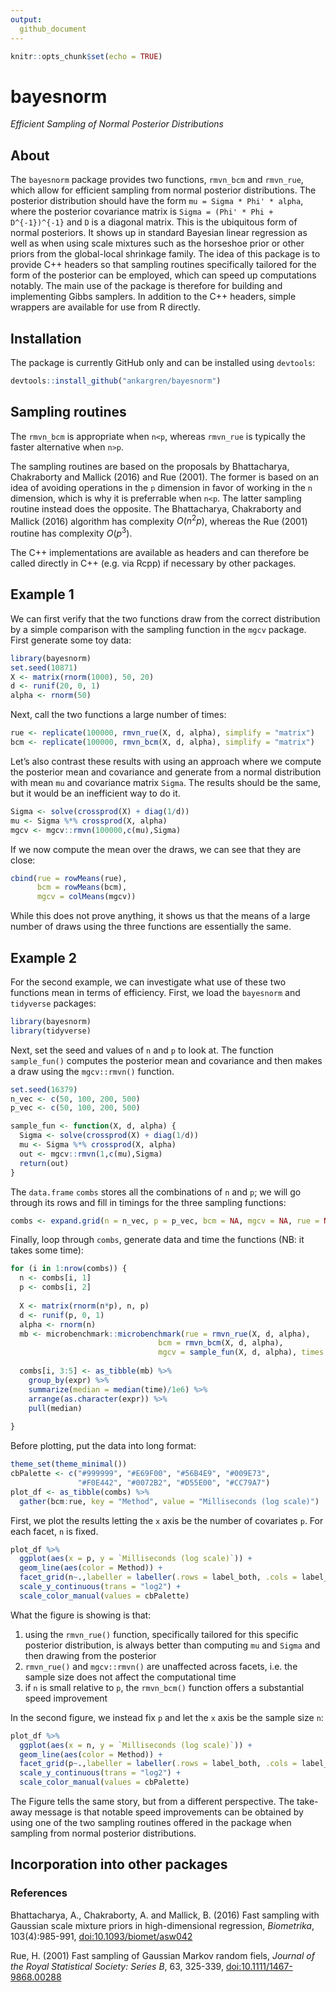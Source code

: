 ```yaml
---
output:
  github_document
---
```


```r
knitr::opts_chunk$set(echo = TRUE)
```

# bayesnorm

*Efficient Sampling of Normal Posterior Distributions*

## About

The `bayesnorm` package provides two functions, `rmvn_bcm` and `rmvn_rue`, which 
allow for efficient sampling from normal posterior distributions. The posterior distribution
should have the form `mu = Sigma * Phi' * alpha`, where the posterior
covariance matrix is `Sigma = (Phi' * Phi + D^{-1})^{-1}` and `D` is 
a diagonal matrix. This is the ubiquitous form of normal posteriors. It shows up
in standard Bayesian linear regression as well as when using scale mixtures such 
as the horseshoe prior or other priors from the global-local shrinkage family. The idea
of this package is to provide C++ headers so that sampling routines specifically
tailored for the form of the posterior can be employed, which can speed up computations
notably. The main use of the package is therefore for building and implementing
Gibbs samplers. In addition to the C++ headers, simple wrappers are available for
use from R directly.

## Installation

The package is currently GitHub only and can be installed using `devtools`:
```r
devtools::install_github("ankargren/bayesnorm")
```

## Sampling routines

The `rmvn_bcm` is appropriate when `n<p`, whereas `rmvn_rue` 
is typically the faster alternative when `n>p`.

The sampling routines are based on the proposals by Bhattacharya, Chakraborty 
and Mallick (2016) and Rue (2001). The former is based on 
an idea of avoiding operations in the `p` dimension in favor of working
in the `n` dimension, which is why it is preferrable when `n<p`. The
latter sampling routine instead does the opposite. The Bhattacharya, Chakraborty 
and Mallick (2016) algorithm has complexity $O(n^2p)$, whereas the Rue (2001) routine
has complexity $O(p^3)$. 

The C++ implementations are available as headers and can therefore be called
directly in C++ (e.g. via Rcpp) if necessary by other packages.

## Example 1

We can first verify that the two functions draw from the correct distribution by
a simple comparison with the sampling function in the `mgcv` package. First generate
some toy data:
```r
library(bayesnorm)
set.seed(10871)
X <- matrix(rnorm(1000), 50, 20)
d <- runif(20, 0, 1)
alpha <- rnorm(50)
```

Next, call the two functions a large number of times:
```r
rue <- replicate(100000, rmvn_rue(X, d, alpha), simplify = "matrix")
bcm <- replicate(100000, rmvn_bcm(X, d, alpha), simplify = "matrix")
```

Let's also contrast these results with using an approach where we compute the 
posterior mean and covariance and generate from a normal distribution with
mean `mu` and covariance matrix `Sigma`. The results should be the same, but it
would be an inefficient way to do it.
```r
Sigma <- solve(crossprod(X) + diag(1/d))
mu <- Sigma %*% crossprod(X, alpha)
mgcv <- mgcv::rmvn(100000,c(mu),Sigma)
```

If we now compute the mean over the draws, we can see that they are close:
```r
cbind(rue = rowMeans(rue),
      bcm = rowMeans(bcm),
      mgcv = colMeans(mgcv))
```
While this does not prove anything, it shows us that the means of a large number of
draws using the three functions are essentially the same.

## Example 2

For the second example, we can investigate what use of these two functions mean in terms of efficiency. First, we load the `bayesnorm` and `tidyverse` packages:

```r
library(bayesnorm)
library(tidyverse)
```

Next, set the seed and values of `n` and `p` to look at. The function `sample_fun()` computes the posterior mean and covariance and then makes a draw using the `mgcv::rmvn()` function.
```r
set.seed(16379)
n_vec <- c(50, 100, 200, 500)
p_vec <- c(50, 100, 200, 500)

sample_fun <- function(X, d, alpha) {
  Sigma <- solve(crossprod(X) + diag(1/d))
  mu <- Sigma %*% crossprod(X, alpha)
  out <- mgcv::rmvn(1,c(mu),Sigma)
  return(out)
}
```

The `data.frame` `combs` stores all the combinations of `n` and `p`; we will go through its rows and fill in timings for the three sampling functions:
```r
combs <- expand.grid(n = n_vec, p = p_vec, bcm = NA, mgcv = NA, rue = NA)
```

Finally, loop through `combs`, generate data and time the functions (NB: it takes some time):
```r
for (i in 1:nrow(combs)) {
  n <- combs[i, 1]
  p <- combs[i, 2]
  
  X <- matrix(rnorm(n*p), n, p)
  d <- runif(p, 0, 1)
  alpha <- rnorm(n)
  mb <- microbenchmark::microbenchmark(rue = rmvn_rue(X, d, alpha),
                                 bcm = rmvn_bcm(X, d, alpha),
                                 mgcv = sample_fun(X, d, alpha), times = 1000)
  
  combs[i, 3:5] <- as_tibble(mb) %>%
    group_by(expr) %>%
    summarize(median = median(time)/1e6) %>%
    arrange(as.character(expr)) %>% 
    pull(median)
  
}
```

Before plotting, put the data into long format:
```r
theme_set(theme_minimal())
cbPalette <- c("#999999", "#E69F00", "#56B4E9", "#009E73", 
               "#F0E442", "#0072B2", "#D55E00", "#CC79A7")
plot_df <- as_tibble(combs) %>%
  gather(bcm:rue, key = "Method", value = "Milliseconds (log scale)")
```

First, we plot the results letting the `x` axis be the number of covariates `p`. For each facet, `n` is fixed. 
```r
plot_df %>%
  ggplot(aes(x = p, y = `Milliseconds (log scale)`)) +
  geom_line(aes(color = Method)) +
  facet_grid(n~.,labeller = labeller(.rows = label_both, .cols = label_both)) +
  scale_y_continuous(trans = "log2") +
  scale_color_manual(values = cbPalette)
```

What the figure is showing is that:

1. using the `rmvn_rue()` function, specifically tailored for this specific posterior distribution, is always better than computing `mu` and `Sigma` and then drawing from the posterior
2. `rmvn_rue()` and `mgcv::rmvn()` are unaffected across facets, i.e. the sample size does not affect the computational time
3. if `n` is small relative to `p`, the `rmvn_bcm()` function offers a substantial speed improvement

In the second figure, we instead fix `p` and let the `x` axis be the sample size `n`:
```r
plot_df %>%
  ggplot(aes(x = n, y = `Milliseconds (log scale)`)) +
  geom_line(aes(color = Method)) +
  facet_grid(p~.,labeller = labeller(.rows = label_both, .cols = label_both)) +
  scale_y_continuous(trans = "log2") +
  scale_color_manual(values = cbPalette)

```

The Figure tells the same story, but from a different perspective. The take-away message is that notable speed improvements can be obtained by using one of the two sampling routines offered in the package when sampling from normal posterior distributions.

## Incorporation into other packages

### References

Bhattacharya, A., Chakraborty, A. and Mallick, B. (2016) Fast 
sampling with Gaussian scale mixture priors in high-dimensional regression,
*Biometrika*, 103(4):985-991, [doi:10.1093/biomet/asw042](https://doi.org/10.1093/biomet/asw042)

Rue, H. (2001) Fast sampling of Gaussian Markov random fiels, *Journal of the Royal Statistical Society: Series B*, 63, 325-339, [doi:10.1111/1467-9868.00288](https://doi.org/10.1111/1467-9868.00288)